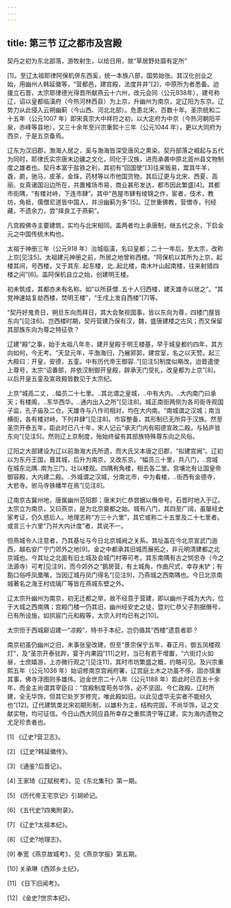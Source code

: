 ```yaml
---
---
---
```

title: 第三节 辽之都市及宫殿
---




契丹之初为东北部落，游牧射生，以给日用，故“草居野处靡有定所”

[1]。至辽太祖耶律阿保机併东西奚，统一本族八部，国势始张。其汉化创业之始，用幽州人韩延徽等，“营都邑，建宫殿，法度井井”[2]，中原所为者悉备。迨援立石晋，太宗耶律德光得晋所献燕云十六州，改元会同（公元938年），建号称辽，诏以皇都临潢府（今热河林西县）为上京，升幽州为南京，定辽阳为东京。辽势力从此侵入云朔幽蓟（今山西、河北北部）。危患北宋，百数十年。圣宗统和二十五年（公元1007 年）即宋真宗大中祥符之初，以大定府为中京（今热河朝阳平泉，赤峰等县地），又三十余年至兴宗重熙十三年（公元1044 年），更以大同府为西京，于是五京备焉。

辽东为汉旧郡，渤海人居之，奚与渤海皆深受唐风之熏染。契丹部落之崛起与五代为同时，耶律氏实宗唐末边疆之文化，同化于汉族，进而承袭中原北首州县文物制度之雄者也。契丹本富于盐铁之利，其初有“回国使”[3]往来贩易，鬻其牛羊，毳，罽，驰马，皮革，金珠，药材等以市他国货物，其后辽更与北宋、西夏、高丽、女真诸国沿边所在，共置榷场市易，商业甚形发达，都市因此繁盛[4]。其都市街隅，“有楼对峙，下连市肆”。其中“邑屋市肆有绫锦之作，宦者，伎术，教坊，角抵，儒僧尼道皆中国人，并汾幽蓟为多”[5]。辽世重佛教，营僧寺，刊经藏，不遗余力，尝“择良工于燕蓟”。

凡宫殿佛寺主要建筑，实均与北宋相同。盖两者均上承唐制，继五代之余，下启金元之中国传统木构也。

太祖于神册三年（公元918 年）治城临潢，名曰皇都；二十一年后，至太宗，改称上京[见注5]。太祖建元神册之前，所居之地曾称西楼。“阿保机以其所为上京，起楼其间，号西楼，又于其东..起东楼，北..起北楼，南木叶山起南楼，往来射猎四楼之间”[6]。盖阿保机自立之始，创建明王楼。

初未筑成，其都亦未有名称。如“以所获僧..五十人归西楼，建天雄寺以居之”。“其党神速姑复劫西楼，焚明王楼”，“壬戌上发自西楼”[7]等。

“契丹好鬼贵日，朔旦东向而拜日，其大会聚视国事，皆以东向为尊，四楼门屋皆东向”[见注6]。岂西楼时期，契丹营建乃保有汉，魏，盛唐建楼之古风；而又保留其部族东向为尊之特征欤？

辽建“殿”之事，始于太祖八年冬，建开皇殿于明王楼基，早于城皇都约四年，其方向如何，今无考。“天显元年，平渤海归，乃展郛郭，建宫室，名之以天赞。起三大殿曰：开皇，安德，五銮。中有历代帝王御容..”[见注5]制度似略改。迨晋遣使上尊号，太宗“诏番部，并依汉制御开皇殿，辟承天门受礼，改皇都为上京”[8]。以后开皇五銮及宣政殿皆数见于太宗纪。

上京“城高二丈，..幅员二十七里。..其北谓之皇城，..中有大内。..大内南门曰承天；有楼阁，..东华西华。..通内出入之所”[见注8]。城正南街两侧为各司衙寺观国子监，孔子庙及二仓。天雄寺与八作司相对，均在大内南。“南城谓之汉城；南当横街，各有楼对峙，下列井肆”[见注8]。市容整备，其形制已无所异于汉族。然至圣宗开泰五年，距此时已八十年，宋人记云“承天门内有昭德宣政二殿，与毡庐皆东向”[见注5]。然则辽上京制度，殆始终留有其部族特殊尊东向之风俗。

辽阳之大部建设为辽以前渤海大氏所遗，而大氏又本唐之旧郡，“拟建宫阙”。辽初以为东丹王国，葺其城，后升为南京，又改东京。“幅员三十里，共八门，..宫城在城东北隅..南为三门，壮以楼观。四隅有角楼，相去各二里。宫壤北有让国皇帝御容殿，大内建二殿。..外城谓之汉城，分南北市，中为看楼，..街西有金德寺，大悲寺。驸马寺铁幡竿在焉”[见注8]。

辽南京古冀州地，唐属幽州范阳郡；唐末刘仁恭尝据以僭帝号。石晋时地入于辽。太宗立为南京，又曰燕京，是为北京奠都之始。城有八门，其四至广阔，虽屡经史家考证，仍久惑后人。地理志称“方三十六里”，其它或称二十五里及二十七里者。或言三十六里“乃并大内计度”者，其说不一。

但燕城令人注意者，乃其基址与今日北京城阙之关系。其址盖在今北京宣武门迤西，越右安广宁门郊外之地[9]。金之中都承其旧城而展拓之，非元明清建都之北京城也。今其址之北面有旧土城及会城门村等可考。其东南隅有古之悯忠寺（今之法源寺）可考[见注9]，而今郊外之“鹅房营，有土城角，作曲尺式，幸存未铲；有豁口俗呼凤凰嘴，当因辽城丹凤门得名”[见注9]，乃燕城之西南隅也。今日北京南城著名之海王村琉璃厂等皆在燕城东壁之外。

辽太宗升幽州为南京，初无迁都之举，故不经意于营建，即以幽州子城为大内，位于大城之西南隅；宫殿门楼一仍其旧，幽州经安史之徒，暨刘仁恭父子割据僭号，已有所设施，如拱宸门元和殿等，太宗入时均已有之[10]。

太宗但于西城巅诏建一“凉殿”，特书于本纪，岂仍循其“西楼”遗意者耶？

南京初虽仍幽州之旧，未事张皇改建，但至“景宗保宁五年，春正月，御五凤楼观灯”，及“圣宗开泰驻跸，宴于内果园”[11]之时，当已有若干增置，“六街灯火如昼，士庶嬉游，上亦微行观之”[见注11]，其时市坊繁盛之概，约略可见。及兴宗重熙五年（公元1036 年）始诏修南京宫阙府署，辽宫庭土木之功虽不侈，固亦慎重其事，佛寺浮图则多雄伟。迨金世宗二十八年（公元1188 年）距此时已百五十余年，而金主尚谓其宰臣曰：“宫殿制度苟务华饰，必不坚固。今仁政殿，辽时所建，全无华饰，但其它处岁岁修完，唯此殿如旧。以此见虚华无实者不能经久也”[12]。辽代建筑类北宋初期形制，以雄朴为主，结构完固，不尚华饰，证之文献实物，均可征信。今日山西大同应县所幸存之重熙清宁等辽建，实为海内遗物之尤足珍贵者也。

[1] 《辽史?营卫志》。

[2] 《辽史?韩延徽传》。

[3] 《通鉴?后晋记》。

[4] 王家琦《辽赋税考》，见《东北集刊》第一期。

[5] 《历代帝王宅京记》引胡峤记。

[6] 《五代史?四夷附录》。

[7] 《辽史?太祖本纪》。

[8] 《辽史?地理志》。

[9] 奉宽《燕京故城考》，见《燕京学报》第五期。

[10] 关承琳《西郊乡土纪》。

[11] 《日下旧闻考》。

[12] 《金史?世宗本纪》。